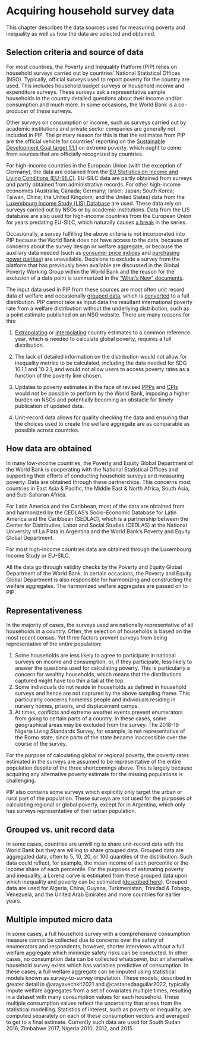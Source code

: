 # Acquiring household survey data {#acquiring}

This chapter describes the data sources used for measuring poverty and inequality as well as how the data are selected and obtained.

## Selection criteria and source of data {#selection}

For most countries, the Poverty and Inequality Platform (PIP) relies on household surveys carried out by countries' National Statistical Offices (NSO). Typically, official surveys used to report poverty for the country are used. This includes household budget surveys or household income and expenditure surveys. These surveys ask a representative sample households in the country detailed questions about their income and/or consumption and much more. In some occasions, the World Bank is a co-producer of these surveys.

Other surveys on consumption or income, such as surveys carried out by academic institutions and private sector companies are generally not included in PIP. The primary reason for this is that the estimates from PIP are the official vehicle for countries' reporting on the [Sustainable Development Goal target 1.1.1](https://sdgs.un.org/goals/goal1) on extreme poverty, which ought to come from sources that are officially recognized by countries.

For high-income countries in the European Union (with the exception of Germany), the data are obtained from the [EU Statistics on Income and Living Conditions (EU-SILC)](https://ec.europa.eu/eurostat/web/microdata/european-union-statistics-on-income-and-living-conditions). EU-SILC data are partly obtained from surveys and partly obtained from administrative records. For other high-income economies (Australia; Canada; Germany; Israel; Japan; South Korea; Taiwan, China; the United Kingdom; and the United States) data from the [Luxembourg Income Study (LIS) Database](https://www.lisdatacenter.org) are used. These data rely on surveys carried out by NSOs or by academic institutions. Data from the LIS database are also used for high-income countries from the European Union for years predating EU-SILC, which naturally causes [a break](#comparability) in the series.

Occasionally, a survey fulfilling the above criteria is not incorporated into PIP because the World Bank does not have access to the data, because of concerns about the survey design or welfare aggregate, or because the auxiliary data needed (such as [consumer price indices](#CPIs) and [purchasing power parities](#PPPs)) are unavailable. Decisions to exclude a survey from the platform that has previously been available are discussed in the Global Poverty Working Group within the World Bank and the reason for the exclusion of a data point is summarized in the ["What's New" documents](https://pip.worldbank.org/publication).

The input data used in PIP from these sources are most often unit record data of welfare and occasionally [grouped data](#grouped), which is [converted](#tgd) to a full distribution. PIP cannot take as input data the resultant international poverty rate from a welfare distribution without the underlying distribution, such as a point estimate published on an NSO website. There are many reasons for this:

1.  [Extrapolating](#extrapolations) or [interpolating](#interpolations) country estimates to a common reference year, which is needed to calculate global poverty, requires a full distribution.

2.  The lack of detailed information on the distribution would not allow for inequality metrics to be calculated, including the data needed for SDG 10.1.1 and 10.2.1, and would not allow users to access poverty rates as a function of the poverty line chosen.

3.  Updates to poverty estimates in the face of revised [PPPs](#PPPs) and [CPIs](#CPIs) would not be possible to perform by the World Bank, imposing a higher burden on NSOs and potentially becoming an obstacle for timely publication of updated data.

4.  Unit-record data allows for quality checking the data and ensuring that the choices used to create the welfare aggregate are as comparable as possible across countries.

## How data are obtained

In many low-income countries, the Poverty and Equity Global Department of the World Bank is cooperating with the National Statistical Offices and supporting their efforts of conducting household surveys and measuring poverty. Data are obtained through these partnerships. This concerns most countries in East Asia & Pacific, the Middle East & North Africa, South Asia, and Sub-Saharan Africa.

For Latin America and the Caribbean, most of the data are obtained from and harmonized by the CEDLAS's Socio-Economic Database for Latin America and the Caribbean (SEDLAC), which is a partnership between the Center for Distributive, Labor and Social Studies (CEDLAS) at the National University of La Plata in Argentina and the World Bank's Poverty and Equity Global Department.

For most high-income countries data are obtained through the Luxembourg Income Study or EU-SILC.

All the data go through validity checks by the Poverty and Equity Global Department of the World Bank. In certain occasions, the Poverty and Equity Global Department is also responsible for harmonizing and constructing the welfare aggregates. The harmonized welfare aggregates are passed on to PIP.

## Representativeness {#representativeness}

In the majority of cases, the surveys used are nationally representative of all households in a country. Often, the selection of households is based on the most recent census. Yet three factors prevent surveys from being representative of the entire population:

1.  Some households are less likely to agree to participate in national surveys on income and consumption, or, if they participate, less likely to answer the questions used for calculating poverty. This is particularly a concern for wealthy households, which means that the distributions captured might have too thin a tail at the top.
2.  Some individuals do not reside in households as defined in household surveys and hence are not captured by the above sampling frame. This particularly concerns homeless people and individuals residing in nursery homes, prisons, and displacement camps.
3.  At times, conflicts and extreme weather events prevent enumerators from going to certain parts of a country. In these cases, some geographical areas may be excluded from the survey. The 2018-19 Nigeria Living Standards Survey, for example, is not representative of the Borno state, since parts of the state became inaccessible over the course of the survey.

For the purpose of calculating global or regional poverty, the poverty rates estimated in the surveys are assumed to be representative of the entire population despite of the three shortcomings above. This is largely because acquiring any alternative poverty estimate for the missing populations is challenging.

PIP also contains some surveys which explicitly only target the urban or rural part of the population. These surveys are not used for the purposes of calculating regional or global poverty, except for in Argentina, which only has surveys representative of their urban population.

## Grouped vs. unit record data {#grouped}

In some cases, countries are unwilling to share unit-record data with the World Bank but they are willing to share grouped data. Grouped data are aggregated data, often to 5, 10, 20, or 100 quantiles of the distribution. Such data could reflect, for example, the mean income of each percentile or the income share of each percentile. For the purposes of estimating poverty and inequality, a Lorenz curve is estimated from these grouped data upon which inequality and poverty can be estimated ([described here](#tgd)). Grouped data are used for Algeria, China, Guyana, Turkmenistan, Trinidad & Tobago, Venezuela, and the United Arab Emirates and more countries for earlier years.

## Multiple imputed micro data {#imputed}

In some cases, a full household survey with a comprehensive consumption measure cannot be collected due to concerns over the safety of enumerators and respondents, however, shorter interviews without a full welfare aggregate which minimize safety risks can be conducted. In other cases, no consumption data can be collected whatsoever, but an alternative household survey exists which has variables predictive of consumption. In these cases, a full welfare aggregate can be imputed using statistical models known as survey-to-survey imputation. These models, described in greater detail in @arayavechkit2021 and @castanedaaguilar2022, typically impute welfare aggregates from a set of covariates multiple times, resulting in a dataset with many consumption values for each household. These multiple consumption values reflect the uncertainty that arises from the statistical modelling. Statistics of interest, such as poverty or inequality, are computed separately on each of these consumption vectors and averaged to get to a final estimate. Currently such data are used for South Sudan 2016, Zimbabwe 2017, Nigeria 2010, 2012, and 2015.
